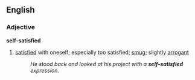 ==English==

===Adjective===
'''self-satisfied'''
#[[satisfied]] with oneself; especially too satisfied; [[smug]]; slightly [[arrogant]]
#:''He stood back and looked at his project with a '''self-satisfied''' expression.''